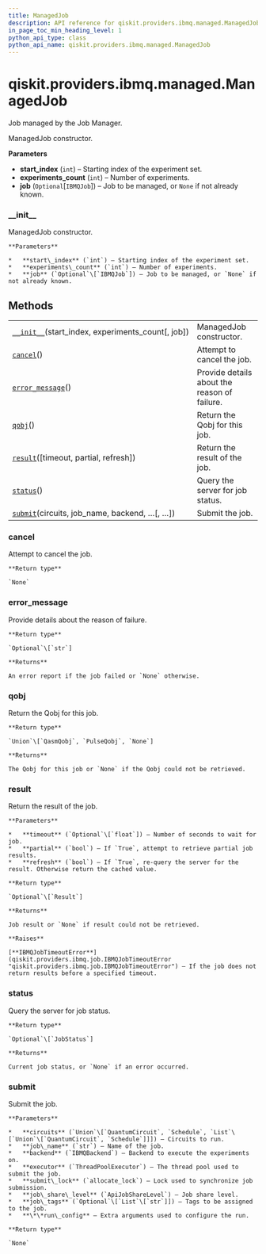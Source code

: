 ```yaml
---
title: ManagedJob
description: API reference for qiskit.providers.ibmq.managed.ManagedJob
in_page_toc_min_heading_level: 1
python_api_type: class
python_api_name: qiskit.providers.ibmq.managed.ManagedJob
---
```


# qiskit.providers.ibmq.managed.ManagedJob

<Class id="qiskit.providers.ibmq.managed.ManagedJob" isDedicatedPage={true} github="https://github.com/qiskit/qiskit-ibmq-provider/tree/stable/0.14/qiskit/providers/ibmq/managed/managedjob.py" signature="ManagedJob(start_index, experiments_count, job=None)">
  Job managed by the Job Manager.

  ManagedJob constructor.

  **Parameters**

  *   **start\_index** (`int`) – Starting index of the experiment set.
  *   **experiments\_count** (`int`) – Number of experiments.
  *   **job** (`Optional`\[`IBMQJob`]) – Job to be managed, or `None` if not already known.

  ### \_\_init\_\_

  <Function id="qiskit.providers.ibmq.managed.ManagedJob.__init__" signature="__init__(start_index, experiments_count, job=None)">
    ManagedJob constructor.

    **Parameters**

    *   **start\_index** (`int`) – Starting index of the experiment set.
    *   **experiments\_count** (`int`) – Number of experiments.
    *   **job** (`Optional`\[`IBMQJob`]) – Job to be managed, or `None` if not already known.
  </Function>

  ## Methods

  |                                                                                                                                                                |                                              |
  | -------------------------------------------------------------------------------------------------------------------------------------------------------------- | -------------------------------------------- |
  | [`__init__`](#qiskit.providers.ibmq.managed.ManagedJob.__init__ "qiskit.providers.ibmq.managed.ManagedJob.__init__")(start\_index, experiments\_count\[, job]) | ManagedJob constructor.                      |
  | [`cancel`](#qiskit.providers.ibmq.managed.ManagedJob.cancel "qiskit.providers.ibmq.managed.ManagedJob.cancel")()                                               | Attempt to cancel the job.                   |
  | [`error_message`](#qiskit.providers.ibmq.managed.ManagedJob.error_message "qiskit.providers.ibmq.managed.ManagedJob.error_message")()                          | Provide details about the reason of failure. |
  | [`qobj`](#qiskit.providers.ibmq.managed.ManagedJob.qobj "qiskit.providers.ibmq.managed.ManagedJob.qobj")()                                                     | Return the Qobj for this job.                |
  | [`result`](#qiskit.providers.ibmq.managed.ManagedJob.result "qiskit.providers.ibmq.managed.ManagedJob.result")(\[timeout, partial, refresh])                   | Return the result of the job.                |
  | [`status`](#qiskit.providers.ibmq.managed.ManagedJob.status "qiskit.providers.ibmq.managed.ManagedJob.status")()                                               | Query the server for job status.             |
  | [`submit`](#qiskit.providers.ibmq.managed.ManagedJob.submit "qiskit.providers.ibmq.managed.ManagedJob.submit")(circuits, job\_name, backend, …\[, …])          | Submit the job.                              |

  ### cancel

  <Function id="qiskit.providers.ibmq.managed.ManagedJob.cancel" signature="cancel()">
    Attempt to cancel the job.

    **Return type**

    `None`
  </Function>

  ### error\_message

  <Function id="qiskit.providers.ibmq.managed.ManagedJob.error_message" signature="error_message()">
    Provide details about the reason of failure.

    **Return type**

    `Optional`\[`str`]

    **Returns**

    An error report if the job failed or `None` otherwise.
  </Function>

  ### qobj

  <Function id="qiskit.providers.ibmq.managed.ManagedJob.qobj" signature="qobj()">
    Return the Qobj for this job.

    **Return type**

    `Union`\[`QasmQobj`, `PulseQobj`, `None`]

    **Returns**

    The Qobj for this job or `None` if the Qobj could not be retrieved.
  </Function>

  ### result

  <Function id="qiskit.providers.ibmq.managed.ManagedJob.result" signature="result(timeout=None, partial=False, refresh=False)">
    Return the result of the job.

    **Parameters**

    *   **timeout** (`Optional`\[`float`]) – Number of seconds to wait for job.
    *   **partial** (`bool`) – If `True`, attempt to retrieve partial job results.
    *   **refresh** (`bool`) – If `True`, re-query the server for the result. Otherwise return the cached value.

    **Return type**

    `Optional`\[`Result`]

    **Returns**

    Job result or `None` if result could not be retrieved.

    **Raises**

    [**IBMQJobTimeoutError**](qiskit.providers.ibmq.job.IBMQJobTimeoutError "qiskit.providers.ibmq.job.IBMQJobTimeoutError") – If the job does not return results before a specified timeout.
  </Function>

  ### status

  <Function id="qiskit.providers.ibmq.managed.ManagedJob.status" signature="status()">
    Query the server for job status.

    **Return type**

    `Optional`\[`JobStatus`]

    **Returns**

    Current job status, or `None` if an error occurred.
  </Function>

  ### submit

  <Function id="qiskit.providers.ibmq.managed.ManagedJob.submit" signature="submit(circuits, job_name, backend, executor, submit_lock, job_share_level, job_tags=None, **run_config)">
    Submit the job.

    **Parameters**

    *   **circuits** (`Union`\[`QuantumCircuit`, `Schedule`, `List`\[`Union`\[`QuantumCircuit`, `Schedule`]]]) – Circuits to run.
    *   **job\_name** (`str`) – Name of the job.
    *   **backend** (`IBMQBackend`) – Backend to execute the experiments on.
    *   **executor** (`ThreadPoolExecutor`) – The thread pool used to submit the job.
    *   **submit\_lock** (`allocate_lock`) – Lock used to synchronize job submission.
    *   **job\_share\_level** (`ApiJobShareLevel`) – Job share level.
    *   **job\_tags** (`Optional`\[`List`\[`str`]]) – Tags to be assigned to the job.
    *   **\*\*run\_config** – Extra arguments used to configure the run.

    **Return type**

    `None`
  </Function>
</Class>

